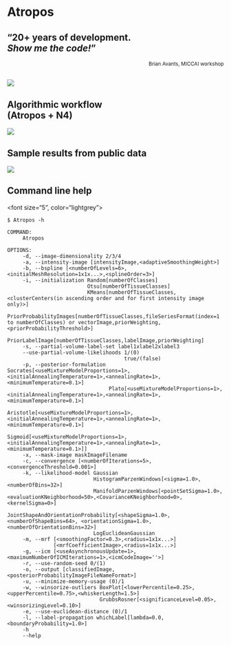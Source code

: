 

# Atropos

## "20+ years of development.  <br>_Show me the code!_"

<p align = "right"><small>Brian Avants, MICCAI workshop</small></p>

##

![](./tools/atropos/figures/atropos.png)

<!-- regular html comment

<div align="center"><img src="./tools/n4/figures/whyN4.png" frameborder="0"></img></div>

-->

## Algorithmic workflow<br>(Atropos + N4)

![](./tools/atropos/figures/atroposFlow.png)


## Sample results from public data

![](./tools/atropos/figures/sampleAtroposVisualResults.png)

## Command line help

<font size="5", color="lightgrey">
```
$ Atropos -h

COMMAND:
     Atropos

OPTIONS:
     -d, --image-dimensionality 2/3/4
     -a, --intensity-image [intensityImage,<adaptiveSmoothingWeight>]
     -b, --bspline [<numberOfLevels=6>,<initialMeshResolution=1x1x...>,<splineOrder=3>]
     -i, --initialization Random[numberOfClasses]
                          Otsu[numberOfTissueClasses]
                          KMeans[numberOfTissueClasses,<clusterCenters(in ascending order and for first intensity image only)>]
                          PriorProbabilityImages[numberOfTissueClasses,fileSeriesFormat(index=1 to numberOfClasses) or vectorImage,priorWeighting,<priorProbabilityThreshold>]
                          PriorLabelImage[numberOfTissueClasses,labelImage,priorWeighting]
     -s, --partial-volume-label-set label1xlabel2xlabel3
     --use-partial-volume-likelihoods 1/(0)
                                      true/(false)
     -p, --posterior-formulation Socrates[<useMixtureModelProportions=1>,<initialAnnealingTemperature=1>,<annealingRate=1>,<minimumTemperature=0.1>]
                                 Plato[<useMixtureModelProportions=1>,<initialAnnealingTemperature=1>,<annealingRate=1>,<minimumTemperature=0.1>]
                                 Aristotle[<useMixtureModelProportions=1>,<initialAnnealingTemperature=1>,<annealingRate=1>,<minimumTemperature=0.1>]
                                 Sigmoid[<useMixtureModelProportions=1>,<initialAnnealingTemperature=1>,<annealingRate=1>,<minimumTemperature=0.1>]]
     -x, --mask-image maskImageFilename
     -c, --convergence [<numberOfIterations=5>,<convergenceThreshold=0.001>]
     -k, --likelihood-model Gaussian
                            HistogramParzenWindows[<sigma=1.0>,<numberOfBins=32>]
                            ManifoldParzenWindows[<pointSetSigma=1.0>,<evaluationKNeighborhood=50>,<CovarianceKNeighborhood=0>,<kernelSigma=0>]
                            JointShapeAndOrientationProbability[<shapeSigma=1.0>,<numberOfShapeBins=64>, <orientationSigma=1.0>, <numberOfOrientationBins=32>]
                            LogEuclideanGaussian
     -m, --mrf [<smoothingFactor=0.3>,<radius=1x1x...>]
               [<mrfCoefficientImage>,<radius=1x1x...>]
     -g, --icm [<useAsynchronousUpdate=1>,<maximumNumberOfICMIterations=1>,<icmCodeImage=''>]
     -r, --use-random-seed 0/(1)
     -o, --output [classifiedImage,<posteriorProbabilityImageFileNameFormat>]
     -u, --minimize-memory-usage (0)/1
     -w, --winsorize-outliers BoxPlot[<lowerPercentile=0.25>,<upperPercentile=0.75>,<whiskerLength=1.5>]
                              GrubbsRosner[<significanceLevel=0.05>,<winsorizingLevel=0.10>]
     -e, --use-euclidean-distance (0)/1
     -l, --label-propagation whichLabel[lambda=0.0,<boundaryProbability=1.0>]
     -h
     --help
```
</font>
